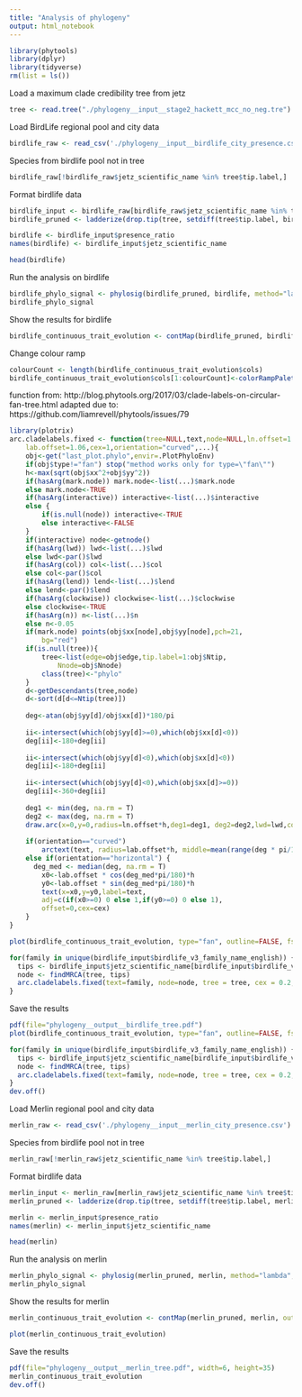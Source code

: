 ```yaml
---
title: "Analysis of phylogeny"
output: html_notebook
---
```



```r
library(phytools)
library(dplyr)
library(tidyverse)
rm(list = ls())
```


Load a maximum clade credibility tree from jetz
```r
tree <- read.tree("./phylogeny__input__stage2_hackett_mcc_no_neg.tre")
```

Load BirdLife regional pool and city data
```r
birdlife_raw <- read_csv('./phylogeny__input__birdlife_city_presence.csv')
```
Species from birdlife pool not in tree
```r
birdlife_raw[!birdlife_raw$jetz_scientific_name %in% tree$tip.label,]
```

Format birdlife data
```r
birdlife_input <- birdlife_raw[birdlife_raw$jetz_scientific_name %in% tree$tip.label,]
birdlife_pruned <- ladderize(drop.tip(tree, setdiff(tree$tip.label, birdlife_input$jetz_scientific_name)))

birdlife <- birdlife_input$presence_ratio
names(birdlife) <- birdlife_input$jetz_scientific_name

head(birdlife)
```


Run the analysis on birdlife
```r
birdlife_phylo_signal <- phylosig(birdlife_pruned, birdlife, method="lambda", test=TRUE)
birdlife_phylo_signal
```


Show the results for birdlife
```r
birdlife_continuous_trait_evolution <- contMap(birdlife_pruned, birdlife, outline=FALSE, fsize=0.05, lwd=0.3)
```
Change colour ramp
```r
colourCount <- length(birdlife_continuous_trait_evolution$cols)
birdlife_continuous_trait_evolution$cols[1:colourCount]<-colorRampPalette(c("#FFC20A","#0C7BDC"), space="Lab")(colourCount)
```

function from: http://blog.phytools.org/2017/03/clade-labels-on-circular-fan-tree.html
adapted due to: https://github.com/liamrevell/phytools/issues/79
```r
library(plotrix)
arc.cladelabels.fixed <- function(tree=NULL,text,node=NULL,ln.offset=1.02,
	lab.offset=1.06,cex=1,orientation="curved",...){
	obj<-get("last_plot.phylo",envir=.PlotPhyloEnv)
	if(obj$type!="fan") stop("method works only for type=\"fan\"")
	h<-max(sqrt(obj$xx^2+obj$yy^2))
	if(hasArg(mark.node)) mark.node<-list(...)$mark.node
	else mark.node<-TRUE
	if(hasArg(interactive)) interactive<-list(...)$interactive
	else {
		if(is.null(node)) interactive<-TRUE
		else interactive<-FALSE
	}
	if(interactive) node<-getnode()
	if(hasArg(lwd)) lwd<-list(...)$lwd
	else lwd<-par()$lwd
	if(hasArg(col)) col<-list(...)$col
	else col<-par()$col
	if(hasArg(lend)) lend<-list(...)$lend
	else lend<-par()$lend
	if(hasArg(clockwise)) clockwise<-list(...)$clockwise
	else clockwise<-TRUE
	if(hasArg(n)) n<-list(...)$n
	else n<-0.05
	if(mark.node) points(obj$xx[node],obj$yy[node],pch=21,
		bg="red")
	if(is.null(tree)){
		tree<-list(edge=obj$edge,tip.label=1:obj$Ntip,
			Nnode=obj$Nnode)
		class(tree)<-"phylo"
	}
	d<-getDescendants(tree,node)
	d<-sort(d[d<=Ntip(tree)])
	
	deg<-atan(obj$yy[d]/obj$xx[d])*180/pi
	
	ii<-intersect(which(obj$yy[d]>=0),which(obj$xx[d]<0))
	deg[ii]<-180+deg[ii]
	
	ii<-intersect(which(obj$yy[d]<0),which(obj$xx[d]<0))
	deg[ii]<-180+deg[ii]
	
	ii<-intersect(which(obj$yy[d]<0),which(obj$xx[d]>=0))
	deg[ii]<-360+deg[ii]
	
	deg1 <- min(deg, na.rm = T)
	deg2 <- max(deg, na.rm = T)
	draw.arc(x=0,y=0,radius=ln.offset*h,deg1=deg1, deg2=deg2,lwd=lwd,col=col,lend=lend,n=n)
	
	if(orientation=="curved")
		arctext(text, radius=lab.offset*h, middle=mean(range(deg * pi/180, na.rm = T)), cex=cex, clockwise=clockwise)
	else if(orientation=="horizontal") {
	  deg_med <- median(deg, na.rm = T)
		x0<-lab.offset * cos(deg_med*pi/180)*h
		y0<-lab.offset * sin(deg_med*pi/180)*h
		text(x=x0,y=y0,label=text,
		adj=c(if(x0>=0) 0 else 1,if(y0>=0) 0 else 1),
		offset=0,cex=cex)
	}
}
```


```r
plot(birdlife_continuous_trait_evolution, type="fan", outline=FALSE, fsize=c(0.01, 1), lwd = c(0.1, 1), leg.txt="Cities/Regional Pools")

for(family in unique(birdlife_input$birdlife_v3_family_name_english)) {
  tips <- birdlife_input$jetz_scientific_name[birdlife_input$birdlife_v3_family_name_english == family]
  node <- findMRCA(tree, tips)
  arc.cladelabels.fixed(text=family, node=node, tree = tree, cex = 0.2, mark.node = F)
}
```

Save the results
```r
pdf(file="phylogeny__output__birdlife_tree.pdf")
plot(birdlife_continuous_trait_evolution, type="fan", outline=FALSE, fsize=c(0.01, 0.5), lwd = c(0.1, 1), leg.txt="Cities/Regional Pools")

for(family in unique(birdlife_input$birdlife_v3_family_name_english)) {
  tips <- birdlife_input$jetz_scientific_name[birdlife_input$birdlife_v3_family_name_english == family]
  node <- findMRCA(tree, tips)
  arc.cladelabels.fixed(text=family, node=node, tree = tree, cex = 0.2, mark.node = F)
}
dev.off()
```

Load Merlin regional pool and city data
```r
merlin_raw <- read_csv('./phylogeny__input__merlin_city_presence.csv')
```

Species from birdlife pool not in tree
```r
merlin_raw[!merlin_raw$jetz_scientific_name %in% tree$tip.label,]
```

Format birdlife data
```r
merlin_input <- merlin_raw[merlin_raw$jetz_scientific_name %in% tree$tip.label,]
merlin_pruned <- ladderize(drop.tip(tree, setdiff(tree$tip.label, merlin_input$jetz_scientific_name)))

merlin <- merlin_input$presence_ratio
names(merlin) <- merlin_input$jetz_scientific_name

head(merlin)
```

Run the analysis on merlin
```r
merlin_phylo_signal <- phylosig(merlin_pruned, merlin, method="lambda", test=TRUE)
merlin_phylo_signal
```


Show the results for merlin
```r
merlin_continuous_trait_evolution <- contMap(merlin_pruned, merlin, outline=FALSE, fsize=0.05, lwd=0.3)
```

```r
plot(merlin_continuous_trait_evolution)
```

Save the results
```r
pdf(file="phylogeny__output__merlin_tree.pdf", width=6, height=35)
merlin_continuous_trait_evolution
dev.off()
```